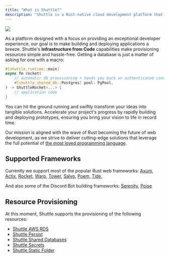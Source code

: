 ```yaml
---
title: "What is Shuttle?"
description: "Shuttle is a Rust-native cloud development platform that lets you deploy your app while also taking care of all of your infrastructure."
---
```


![](/images/infra-from-code.gif)

As a platform designed with a focus on providing an exceptional developer experience, our goal is to make building and deploying applications a breeze. Shuttle's **<Tooltip tip="Provisioning resources directly from your code, instead of having to deal with complex consoles and yaml files">Infrastructure from Code</Tooltip>** capabilities make provisioning resources simple and hassle-free. Getting a database is just a matter of asking for one with a macro:

```rust
#[shuttle_runtime::main]
async fn rocket(
    // automatic db provisioning + hands you back an authenticated connection pool
    #[shuttle_shared_db::Postgres] pool: PgPool,
) -> ShuttleRocket<...> {
    // application code
}
```

You can hit the ground running and swiftly transform your ideas into tangible solutions. Accelerate your project's progress by rapidly building and deploying prototypes, ensuring you bring your vision to life in record time.

<Info>Our mission is aligned with the wave of Rust becoming the future of web development, as we strive to deliver cutting-edge solutions that leverage the full potential of [the most loved programming language](https://survey.stackoverflow.co/2022/).</Info>

## Supported Frameworks

Currently we support most of the popular Rust web frameworks: [Axum](../examples/axum), [Actix](../examples/actix), [Rocket](../examples/other), [Warp](../examples/other), [Tower](../examples/other), [Salvo](../examples/other), [Poem](../examples/other), [Tide](../examples/other),
  
And also some of the Discord Bot building frameworks: [Serenity](../examples/serenity), [Poise](https://github.com/shuttle-hq/examples/tree/main/poise/hello-world)

## Resource Provisioning

At this moment, Shuttle supports the provisioning of the following resources:
- [Shuttle AWS RDS](../resources/shuttle-aws-rds)
- [Shuttle Persist](../resources/shuttle-persist)
- [Shuttle Shared Databases](../resources/shuttle-shared-db)
- [Shuttle Secrets](../resources/shuttle-secrets)
- [Shuttle Static Folder](../resources/shuttle-static-folder)